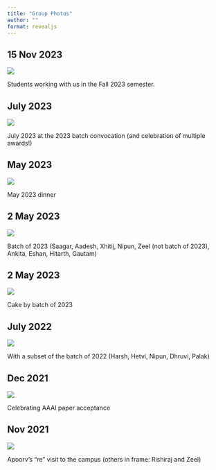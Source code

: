```yaml
---
title: "Group Photos"
author: ""
format: revealjs
---
```


## 15 Nov 2023
![](images/group/2023-Fall.jpg)

Students working with us in the Fall 2023 semester.

## July 2023

![](images/group/2023-July-all.jpg)

July 2023 at the 2023 batch convocation (and celebration of multiple awards!)

## May 2023

![](images/group/2023-July.jpg)

May 2023 dinner

## 2 May 2023

![](images/group/2023-group.jpg)


Batch of 2023 (Saagar, Aadesh, Xhitij, Nipun, Zeel (not batch of 2023), Ankita, Eshan, Hitarth, Gautam)

## 2 May 2023

![](images/group/2023-cake.jpg)

Cake by batch of 2023

## July 2022

![](images/group/2022-group-subset.jpg)

With a subset of the batch of 2022 (Harsh, Hetvi, Nipun, Dhruvi, Palak)

## Dec 2021

![](images/group/2021-AAAI.jpg)

Celebrating AAAI paper acceptance

## Nov 2021

![](images/group/2021-Nov-Apoorv.jpg)


Apoorv's "re" visit to the campus (others in frame: Rishiraj and Zeel)









